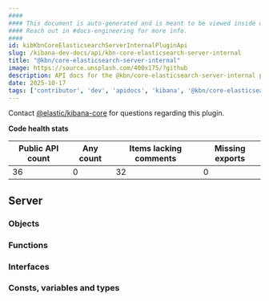 ```yaml
---
####
#### This document is auto-generated and is meant to be viewed inside our experimental, new docs system.
#### Reach out in #docs-engineering for more info.
####
id: kibKbnCoreElasticsearchServerInternalPluginApi
slug: /kibana-dev-docs/api/kbn-core-elasticsearch-server-internal
title: "@kbn/core-elasticsearch-server-internal"
image: https://source.unsplash.com/400x175/?github
description: API docs for the @kbn/core-elasticsearch-server-internal plugin
date: 2025-10-17
tags: ['contributor', 'dev', 'apidocs', 'kibana', '@kbn/core-elasticsearch-server-internal']
---
```




Contact [@elastic/kibana-core](https://github.com/orgs/elastic/teams/kibana-core) for questions regarding this plugin.

**Code health stats**

| Public API count  | Any count | Items lacking comments | Missing exports |
|-------------------|-----------|------------------------|-----------------|
| 36 | 0 | 32 | 0 |

## Server

### Objects
<DocDefinitionList data={kbnCoreElasticsearchServerInternalObj.server.objects}/>

### Functions
<DocDefinitionList data={kbnCoreElasticsearchServerInternalObj.server.functions}/>

### Interfaces
<DocDefinitionList data={kbnCoreElasticsearchServerInternalObj.server.interfaces}/>

### Consts, variables and types
<DocDefinitionList data={kbnCoreElasticsearchServerInternalObj.server.misc}/>

